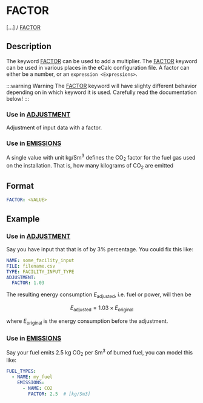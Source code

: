 # FACTOR

[...] /
[FACTOR](FACTOR)

## Description
The keyword [FACTOR](FACTOR) can be used to add a multiplier. The
[FACTOR](FACTOR) keyword can be used in various places in the eCalc configuration file.
A factor can either be a number, or an `expression <Expressions>`.

:::warning Warning
The [FACTOR](FACTOR) keyword will have slighty different behavior depending on in which keyword
it is used. Carefully read the documentation below!
:::
### Use in [ADJUSTMENT](ADJUSTMENT)

Adjustment of input data with a factor.

### Use in [EMISSIONS](EMISSIONS.md)
A single value with unit kg/Sm<sup>3</sup> defines the CO<sub>2</sub> factor for the fuel gas used on the
installation. That is, how many kilograms of CO<sub>2</sub> are emitted

## Format
~~~~~~~~yaml
FACTOR: <VALUE>
~~~~~~~~

## Example
### Use in [ADJUSTMENT](ADJUSTMENT)

Say you have input that that is of by 3% percentage.
You could fix this like:

~~~~~~~~yaml
NAME: some_facility_input
FILE: filename.csv
TYPE: FACILITY_INPUT_TYPE
ADJUSTMENT:
  FACTOR: 1.03
~~~~~~~~

The resulting energy consumption $E_\mathrm{adjusted}$, i.e. fuel or power, will then be

$$
E_\mathrm{adjusted} = 1.03 \times E_\mathrm{original}
$$

where $E_\mathrm{original}$ is the energy consumption before the adjustment.

### Use in [EMISSIONS](EMISSIONS.md)

Say your fuel emits 2.5 kg CO<sub>2</sub> per Sm<sup>3</sup> of burned fuel, you can model this like:

~~~~~~~~yaml
FUEL_TYPES:
  - NAME: my_fuel
    EMISSIONS:
      - NAME: CO2
        FACTOR: 2.5  # [kg/Sm3]
~~~~~~~~

